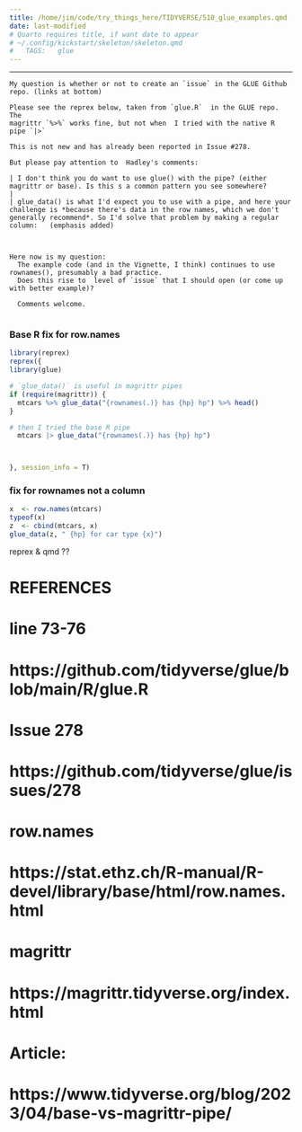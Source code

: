 ```yaml
---
title: /home/jim/code/try_things_here/TIDYVERSE/510_glue_examples.qmd
date: last-modified
# Quarto requires title, if want date to appear
# ~/.config/kickstart/skeleton/skeleton.qmd
#   TAGS:   glue
---
```

---


```verbatim
My question is whether or not to create an `issue` in the GLUE Github repo. (links at bottom)

Please see the reprex below, taken from `glue.R`  in the GLUE repo.   The
magrittr `%>%` works fine, but not when  I tried with the native R pipe `|>`

This is not new and has already been reported in Issue #278.

But please pay attention to  Hadley's comments:

| I don't think you do want to use glue() with the pipe? (either magrittr or base). Is this s a common pattern you see somewhere?
|
| glue_data() is what I'd expect you to use with a pipe, and here your challenge is *because there's data in the row names, which we don't generally recommend*. So I'd solve that problem by making a regular column:   (emphasis added)



Here now is my question:
  The example code (and in the Vignette, I think) continues to use rownames(), presumably a bad practice.
  Does this rise to  level of `issue` that I should open (or come up with better example)?

  Comments welcome.
  
```

### Base R fix for row.names
```r
library(reprex)
reprex({
library(glue)

# `glue_data()` is useful in magrittr pipes
if (require(magrittr)) {
  mtcars %>% glue_data("{rownames(.)} has {hp} hp") %>% head()
}

# then I tried the base R pipe
  mtcars |> glue_data("{rownames(.)} has {hp} hp")



}, session_info = T)

```


### fix for rownames not a column
```r

x  <- row.names(mtcars)
typeof(x)
z  <- cbind(mtcars, x)
glue_data(z, " {hp} for car type {x}")
```

reprex & qmd ??


# REFERENCES
# line 73-76
# https://github.com/tidyverse/glue/blob/main/R/glue.R
# 
# 
# Issue 278 
# https://github.com/tidyverse/glue/issues/278
# 
# row.names
# https://stat.ethz.ch/R-manual/R-devel/library/base/html/row.names.html
# 
# magrittr
# https://magrittr.tidyverse.org/index.html
# 
# Article:
# https://www.tidyverse.org/blog/2023/04/base-vs-magrittr-pipe/

